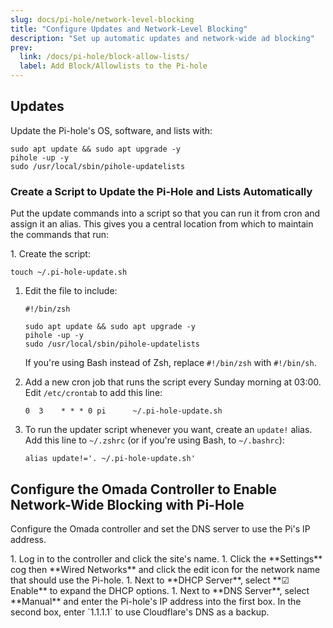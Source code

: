 ```yaml
---
slug: docs/pi-hole/network-level-blocking
title: "Configure Updates and Network-Level Blocking"
description: "Set up automatic updates and network-wide ad blocking"
prev:
  link: /docs/pi-hole/block-allow-lists/
  label: Add Block/Allowlists to the Pi-hole
---
```



## Updates

Update the Pi-hole's OS, software, and lists with:

```shell
sudo apt update && sudo apt upgrade -y
pihole -up -y
sudo /usr/local/sbin/pihole-updatelists
```

### Create a Script to Update the Pi-Hole and Lists Automatically

Put the update commands into a script so that you can run it from cron and assign it an alias. This gives you a central location from which to maintain the commands that run:

<Steps>
1. Create the script:

   ```shell
   touch ~/.pi-hole-update.sh
   ```

1. Edit the file to include:

   ```shell title="~/.pi-hole-update.sh" showLineNumbers
   #!/bin/zsh

   sudo apt update && sudo apt upgrade -y
   pihole -up -y
   sudo /usr/local/sbin/pihole-updatelists
   ```

   If you're using Bash instead of Zsh, replace `#!/bin/zsh` with `#!/bin/sh`.

1. Add a new cron job that runs the script every Sunday morning at 03:00. Edit `/etc/crontab` to add this line:

   ```shell title="/etc/crontab"
   0  3    * * * 0 pi      ~/.pi-hole-update.sh
   ```

1. To run the updater script whenever you want, create an `update!` alias. Add this line to `~/.zshrc` (or if you're using Bash, to `~/.bashrc`):

   ```shell title="~/.zshrc"
   alias update!='. ~/.pi-hole-update.sh'
   ```
</Steps>

## Configure the Omada Controller to Enable Network-Wide Blocking with Pi-Hole

Configure the Omada controller and set the DNS server to use the Pi's IP address.

<Steps>
1. Log in to the controller and click the site's name.
1. Click the **Settings** cog then **Wired Networks** and click the edit icon for the network name that should use the Pi-hole.
1. Next to **DHCP Server**, select **☑ Enable** to expand the DHCP options.
1. Next to **DNS Server**, select **Manual** and enter the Pi-hole's IP address into the first box. In the second box, enter `1.1.1.1` to use Cloudflare's DNS as a backup.
</Steps>

